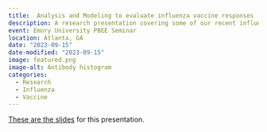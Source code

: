 ```yaml
---
title:  Analysis and Modeling to evaluate influenza vaccine responses
description: A research presentation covering some of our recent influenza vaccine work.
event: Emory University PBEE Seminar
location: Atlanta, GA
date: "2023-09-15"
date-modified: "2023-09-15"
image: featured.png
image-alt: Antibody histogram
categories:
  - Research
  - Influenza
  - Vaccine
---
```



<a href="2023-09-Emory-PBEE-Handel.html" target="_blank">These are the slides</a> for this presentation.

